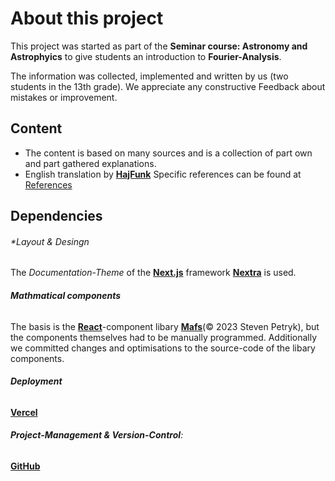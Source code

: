 

# About this project

This project was started as part of the **Seminar course: Astronomy and Astrophyics** to give students an introduction to **Fourier-Analysis**.

The information was collected, implemented and written by us (two students in the 13th grade).
We appreciate any constructive Feedback about mistakes or improvement.


## Content

- The content is based on many sources and is a collection of part own and part gathered explanations.
- English translation by [**HajFunk**](https://github.com/HajFunk)
Specific references can be found at [References](./references)


## Dependencies

###### **Layout & Desingn*
The _Documentation-Theme_ of the [**Next.js**](https://nextjs.org/) framework [**Nextra**](https://nextra.site/) is used.


###### **Mathmatical components**
The basis is the [**React**](https://reactjs.org/)-component libary [**Mafs**](https://mafs.dev/)(© 2023 Steven Petryk), but the components themselves had to be manually programmed.
Additionally we committed changes and optimisations to the source-code of the libary components.

###### **Deployment**
[**Vercel**](https://vercel.com/)

###### **Project-Management & Version-Control**:

[**GitHub**](https://github.com/Tobotis/fft-introduction)
